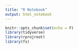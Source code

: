 ```yaml
---
title: "R Notebook"
output: html_notebook
---
```


```r
knitr::opts_chunk$set(echo = F)
library(tidyverse)
library(rprojroot)
library(fs)
```


```r

```

